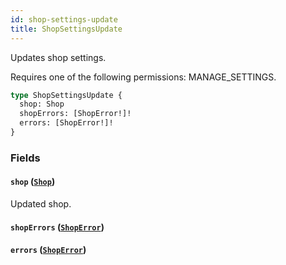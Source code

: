```yaml
---
id: shop-settings-update
title: ShopSettingsUpdate
---
```



Updates shop settings. 

Requires one of the following permissions: MANAGE_SETTINGS.

```graphql
type ShopSettingsUpdate {
  shop: Shop
  shopErrors: [ShopError!]!
  errors: [ShopError!]!
}
```


### Fields

#### `shop` ([`Shop`](../../../developer/api-reference/objects/shop))

Updated shop.


#### `shopErrors` ([`ShopError`](../../../developer/api-reference/objects/shop-error))




#### `errors` ([`ShopError`](../../../developer/api-reference/objects/shop-error))






